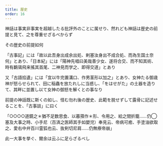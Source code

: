 ```yaml
---
title: 歴史
order: 16
---
```



神話は事実非事実を超越したる批評外のことに属せり、然れども神話は歴史の前提と見て、之を尊重せざるべからず

その歴史の前提如何

「古事記」には「故以此吾身出成余出処、剌塞汝身出不成合処、而為生国土奈何」とあり、「日本紀」には「陽神先唱曰美哉善少女、遂将合交、而不知其術、時有鷭鴒飛来搖其首尾、二神見而学之、即得交道」とあり

又「古語拾遺」には「宜以牛完置溝口、作男茎形以加之」とあり、女神たる御歳神が怒らせられて、田に稲蟲を放たれしに当惑し、「をはせがた」の土器を造りて、其畔に並置し以て女神の御怒を解くとの事なり


前提の神話既に斯くの如し、怪む勿れ後の歴史、此範を脱せずして露骨に記述せることを、「古事談」に曰く

「○○○○道鏡之＊猶不足数思食、以暮蕷作＊形、令用之、給之間折籠……仍◯塞及大事之時、小手尼（百済之医師其手如嬰児）奉見云、帝病可癒、手塗油欲取之、愛右中弁百川霊狐也云、抜剣切尼肩……仍無療帝崩」

此一大事を挙ぐ、爾余は云ふに足らざるべし
